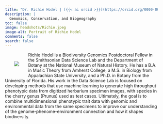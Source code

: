 ```yaml
---
title: "Dr. Richie Hodel | [{{< ai orcid >}}](https://orcid.org/0000-0001-9668-3683) [{{< ai google-scholar >}}](https://scholar.google.com/citations?user=gBRB_OkAAAAJ&hl=en&oi=ao) [{{< ai cv >}}]() [{{< fa brands github >}}](https://github.com/rdikow) [{{< fa envelope >}}](mailto:dikowr@si.edu)"
description: |
  Genomics, Conservation, and Biogeography
toc: false
image: headshots/Richie.jpeg
image-alt: Portrait of Richie Hodel
comments: false
search: false
---
```

::: {.content-container}
::: {.header-block}

<div>
  <div style="float: left; position: relative; top: 0px; padding: 30px;">
  ![](headshots/Richie.jpeg)
  </div>

Richie Hodel is a Biodiversity Genomics Postdoctoral Fellow in the Smithsonian Data Science Lab and the Department of Botany at the National Museum of Natural History. He has a B.A. in Music Theory from Amherst College, a M.S. in Biology from Appalachian State University, and a Ph.D. in Botany from the University of Florida. His work in the Data Science Lab is focused on developing methods that use machine learning to generate high throughput phenotypic data from digitized herbarium specimen images, with species in the cherry genus (Prunus) used as test cases. Ultimately, the goal is to combine multidimensional phenotypic trait data with genomic and environmental data from the same specimens to improve our understanding of the genome-phenome-environment connection and how it shapes biodiversity.

</div>
:::
:::